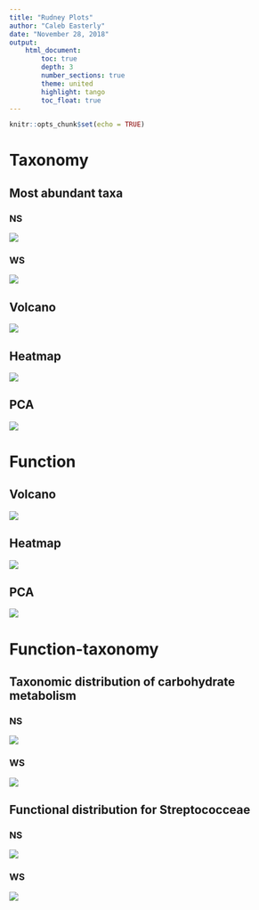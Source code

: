 ```yaml
---
title: "Rudney Plots"
author: "Caleb Easterly"
date: "November 28, 2018"
output:
    html_document:
        toc: true
        depth: 3
        number_sections: true
        theme: united
        highlight: tango
        toc_float: true
---
```


```r
knitr::opts_chunk$set(echo = TRUE)
```

# Taxonomy

## Most abundant taxa

### NS
![](mqome_outputs/plots/tax_bar_ns.png)


### WS
![](mqome_outputs/plots/tax_bar_ws.png)

## Volcano

![](mqome_outputs/plots/tax_volcano.png)

## Heatmap

![](mqome_outputs/plots/tax_heatmap.png)

## PCA

![](mqome_outputs/plots/tax_pca.png)

# Function

## Volcano

![](mqome_outputs/plots/func_volcano.png)

## Heatmap

![](mqome_outputs/plots/func_heatmap.png)

## PCA

![](mqome_outputs/plots/func_pca.png)


# Function-taxonomy

## Taxonomic distribution of carbohydrate metabolism

### NS

![](mqome_outputs/plots/tf_carbo_ns.png)

### WS

![](mqome_outputs/plots/tf_carbo_ws.png)

## Functional distribution for Streptococceae

### NS

![](mqome_outputs/plots/tf_strep_ns.png)

### WS

![](mqome_outputs/plots/tf_strep_ws.png)
